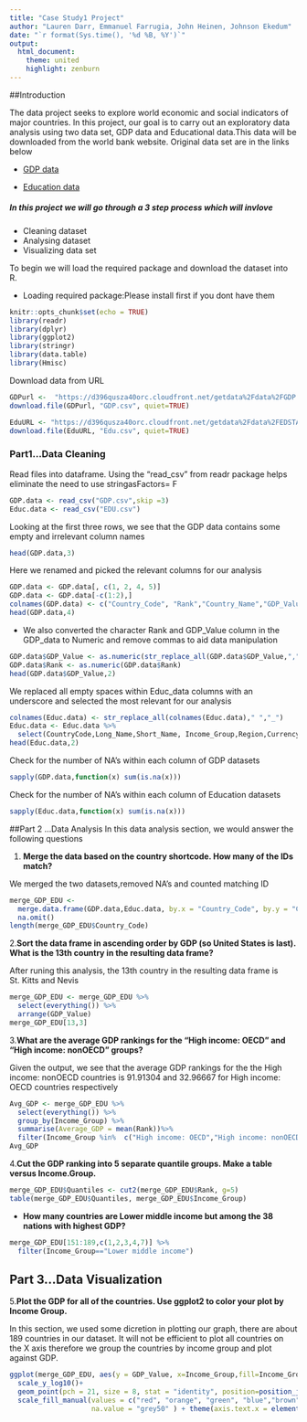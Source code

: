 ```yaml
---
title: "Case Study1 Project"
author: "Lauren Darr, Emmanuel Farrugia, John Heinen, Johnson Ekedum"
date: "`r format(Sys.time(), '%d %B, %Y')`"
output: 
  html_document:
    theme: united
    highlight: zenburn
---
```


##Introduction

The data project seeks to explore world economic and
social indicators of major countries. In this project, our goal is to carry out an exploratory data analysis using two data set, GDP data and Educational data.This data will be downloaded from the world bank website. Original data set are in the links below 

* [GDP data](http://data.worldbank.org/data-catalog/GDP-ranking-table)

* [Education data](http://data.worldbank.org/data-catalog/ed-stats )

##### In this project we will go through a 3 step process which will invlove
* Cleaning dataset
* Analysing dataset
* Visualizing data set

To begin we will load the required package and download the dataset into R.

* Loading required package:Please install first if you dont have them
```r
knitr::opts_chunk$set(echo = TRUE)
library(readr)
library(dplyr)
library(ggplot2)
library(stringr)
library(data.table)
library(Hmisc)
```
Download data from URL
```r
GDPurl <-  "https://d396qusza40orc.cloudfront.net/getdata%2Fdata%2FGDP.csv"
download.file(GDPurl, "GDP.csv", quiet=TRUE)

EduURL <- "https://d396qusza40orc.cloudfront.net/getdata%2Fdata%2FEDSTATS_Country.csv"
download.file(EduURL, "Edu.csv", quiet=TRUE)
```

### Part1...Data Cleaning 

Read files into dataframe. Using the "read_csv" from readr package helps eliminate the need to use stringasFactors= F

```r
GDP.data <- read_csv("GDP.csv",skip =3)  
Educ.data <- read_csv("EDU.csv") 
```
Looking at the first three rows, we see that the GDP data contains  some empty and irrelevant column names 
```r
head(GDP.data,3)
```
Here we renamed and picked the relevant columns for our analysis
```r
GDP.data <- GDP.data[, c(1, 2, 4, 5)]
GDP.data <- GDP.data[-c(1:2),]
colnames(GDP.data) <- c("Country_Code", "Rank","Country_Name","GDP_Value")
head(GDP.data,4)
```
* We also converted the character Rank and GDP_Value column in the GDP_data to Numeric and remove commas to aid data manipulation 
```r
GDP.data$GDP_Value <- as.numeric(str_replace_all(GDP.data$GDP_Value,",",""))
GDP.data$Rank <- as.numeric(GDP.data$Rank)
head(GDP.data$GDP_Value,2)
```
We replaced all empty spaces within Educ_data columns  with an underscore and selected the most relevant for our analysis
```r
colnames(Educ.data) <- str_replace_all(colnames(Educ.data)," ","_")
Educ.data <- Educ.data %>% 
  select(CountryCode,Long_Name,Short_Name, Income_Group,Region,Currency_Unit)
head(Educ.data,2)
```
Check for the number of  NA's within each column of  GDP datasets

```r
sapply(GDP.data,function(x) sum(is.na(x)))
```

Check for the number of  NA's within each column of  Education datasets

```r
sapply(Educ.data,function(x) sum(is.na(x)))
```
##Part 2 ...Data Analysis
In this data analysis section, we would answer the following questions

1. **Merge the data based on the country shortcode. How many of the IDs match?**

We merged the two datasets,removed NA's and counted matching ID
```r
merge_GDP_EDU <- 
  merge.data.frame(GDP.data,Educ.data, by.x = "Country_Code", by.y = "CountryCode") %>% 
  na.omit()
length(merge_GDP_EDU$Country_Code)
```

2.**Sort the data frame in ascending order by GDP (so United States is last). What is the 13th country in the resulting data frame?**

After runing this analysis, the 13th country in the resulting data frame is St. Kitts and Nevis
```r
merge_GDP_EDU <- merge_GDP_EDU %>% 
  select(everything()) %>% 
  arrange(GDP_Value) 
merge_GDP_EDU[13,3]
```

3.**What are the average GDP rankings for the "High income: OECD" and "High income: nonOECD" groups?** 

Given the output, we see that the average GDP rankings for the  the High income: nonOECD countries is 91.91304 and  32.96667  for  High income: OECD countries respectively
```r
Avg_GDP <- merge_GDP_EDU %>% 
  select(everything()) %>% 
  group_by(Income_Group) %>%
  summarise(Average_GDP = mean(Rank))%>%
  filter(Income_Group %in%  c("High income: OECD","High income: nonOECD"))
Avg_GDP
```

4.**Cut the GDP ranking into 5 separate quantile groups. Make a table versus Income.Group.**
```r
merge_GDP_EDU$Quantiles <- cut2(merge_GDP_EDU$Rank, g=5)
table(merge_GDP_EDU$Quantiles, merge_GDP_EDU$Income_Group)

```
+ **How many countries are Lower middle income but among the 38 nations with highest GDP?**
```r
merge_GDP_EDU[151:189,c(1,2,3,4,7)] %>% 
  filter(Income_Group=="Lower middle income")
```
## Part 3...Data Visualization
5.**Plot the GDP for all of the countries. Use ggplot2 to color your plot by Income Group.**

In this section, we used some dicretion in plotting our graph, there are about 189 countries in our dataset. It will not be efficient to plot all countries on the X axis therefore we group the countries by income group and plot against GDP.     
```r
ggplot(merge_GDP_EDU, aes(y = GDP_Value, x=Income_Group,fill=Income_Group)) + 
  scale_y_log10()+ 
  geom_point(pch = 21, size = 8, stat = "identity", position=position_jitter())+
  scale_fill_manual(values = c("red", "orange", "green", "blue","brown"),
                    na.value = "grey50" ) + theme(axis.text.x = element_text(angle = 45, hjust = 1))

```


















